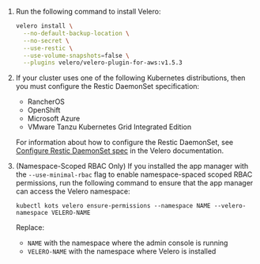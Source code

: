 1. Run the following command to install Velero:

    ```bash
    velero install \
      --no-default-backup-location \
      --no-secret \
      --use-restic \
      --use-volume-snapshots=false \
      --plugins velero/velero-plugin-for-aws:v1.5.3
    ```

1. If your cluster uses one of the following Kubernetes distributions, then you must configure the Restic DaemonSet specification:
     * RancherOS 
     * OpenShift 
     * Microsoft Azure 
     * VMware Tanzu Kubernetes Grid Integrated Edition
     
    For information about how to configure the Restic DaemonSet, see [Configure Restic DaemonSet spec](https://velero.io/docs/v1.9/restic/#configure-restic-daemonset-spec) in the Velero documentation.

1. (Namespace-Scoped RBAC Only) If you installed the app manager with the `--use-minimal-rbac` flag to enable namespace-spaced scoped RBAC permissions, run the following command to ensure that the app manager can access the Velero namespace:

   ```
   kubectl kots velero ensure-permissions --namespace NAME --velero-namespace VELERO-NAME
   ```
   Replace:
   * `NAME` with the namespace where the admin console is running
   * `VELERO-NAME` with the namespace where Velero is installed